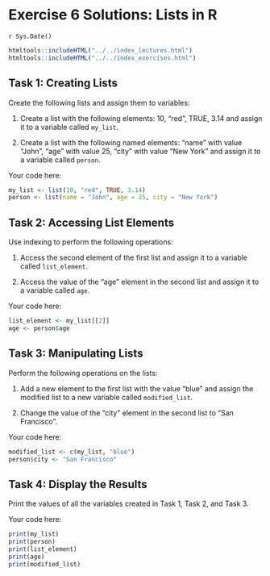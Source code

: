 # Exercise 6 Solutions: Lists in R
`r Sys.Date()`

```r
htmltools::includeHTML("../../index_lectures.html")
htmltools::includeHTML("../../index_exercises.html")
```



## Task 1: Creating Lists

Create the following lists and assign them to variables:

1. Create a list with the following elements: 10, "red", TRUE, 3.14 and
   assign it to a variable called `my_list`.

2. Create a list with the following named elements: "name" with value "John",
   "age" with value 25, "city" with value "New York" and assign it to a
   variable called `person`.

Your code here:

```r
my_list <- list(10, "red", TRUE, 3.14)
person <- list(name = "John", age = 25, city = "New York")
```

## Task 2: Accessing List Elements

Use indexing to perform the following operations:

1. Access the second element of the first list and assign it to a variable
   called `list_element`.

2. Access the value of the "age" element in the second list and assign it to
   a variable called `age`.

Your code here:

```r
list_element <- my_list[[2]]
age <- person$age
```

## Task 3: Manipulating Lists

Perform the following operations on the lists:

1. Add a new element to the first list with the value "blue" and assign the
   modified list to a new variable called `modified_list`.

2. Change the value of the "city" element in the second list to "San
   Francisco".

Your code here:

```r
modified_list <- c(my_list, "blue")
person$city <- "San Francisco"
```

## Task 4: Display the Results

Print the values of all the variables created in Task 1, Task 2, and Task 3.

Your code here:

```r
print(my_list)
print(person)
print(list_element)
print(age)
print(modified_list)
```

